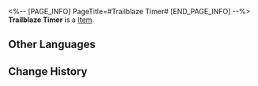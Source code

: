 <%-- [PAGE_INFO]
PageTitle=#Trailblaze Timer#
[END_PAGE_INFO] --%>
{{Item Infobox
|id          = 24
|image       = Item Trailblaze Timer.png
|type        = 
|invCategory = 
|rarity      = 5
|effect      = Permanently increase max Technique Points by 1.
|description = The Relic of a Nameless. An item that might have been a pocket watch or a compass.<br />It is said that the first part to break was the chain. It suddenly snapped during a warp jump, the links scattering everywhere.<br />Then, it was the back. Hit by a lead bullet, it was on the verge of falling apart.<br />Lastly, it was the markings on the face. They were gradually worn flat over the long years, becoming no longer visible.<br />It broke countless times and underwent endless repairs. Its former shape was no longer discernible, and only the stilled sharp hands were pointing ever forward.
}}
{{Description|''Take it, Legwork. It's yours now... Then, continue onward...''}}
'''Trailblaze Timer''' is a [[Item]].

==Other Languages==
{{Other Languages
|en   = Trailblaze Timer
|zhs  = 开拓进行时
|zht  = 開拓進行時
|ja   = 開拓進行計
|ko   = 개척 진행 장치
|es   = Trazascopio
|fr   = Chronomètre de Pionnier
|ru   = Счётчик Освоения
|th   = Trailblaze Timer
|vi   = Khai Phá Thì Tiếp Diễn
|de   = Trailblaze-o-scope
|id   = Trailblaze Timer
|pt   = Cronômetro do Desbravamento
}}

==Change History==
{{Change History|2.0}}